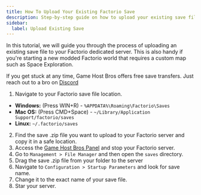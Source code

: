 ```yaml
---
title: How To Upload Your Existing Factorio Save
description: Step-by-step guide on how to upload your existing save file to your Factorio server.
sidebar:
  label: Upload Existing Save
---
```


In this tutorial, we will guide you through the process of uploading an existing save file to your Factorio dedicated server. This is also handy if you're starting a new modded Factorio world that requires a custom map such as Space Exploration.

If you get stuck at any time, Game Host Bros offers free save transfers. Just reach out to a bro on [Discord](https://discord.gg/FN4XgbAwzr)

1. Navigate to your Factorio save file location.

- **Windows:** (Press WIN+R) - `%APPDATA%\Roaming\Factorio\Saves`
- **Mac OS:** (Press CMD+Space) - `~/Library/Application Support/factorio/saves`
- **Linux:** `~/.factorio/saves`

2. Find the save .zip file you want to upload to your Factorio server and copy it in a safe location.
3. Access the [Game Host Bros Panel](https://panel.gamehostbros.com/) and stop your Factorio server.
4. Go to `Management > File Manager` and then open the `saves` directory.
5. Drag the save .zip file from your folder to the server
6. Navigate to `Configuration > Startup Parameters` and look for save name.
7. Change it to the exact name of your save file.
8. Star your server.